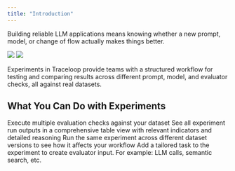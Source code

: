 ```yaml
---
title: "Introduction"
---
```


Building reliable LLM applications means knowing whether a new prompt, model, or change of flow actually makes things better.

<Frame>
  <img
    className="block dark:hidden"
    src="/img/experiment/exp-list-light.png"
  />
  <img className="hidden dark:block" src="/img/experiment/exp-list-dark.png" />
</Frame>

Experiments in Traceloop provide teams with a structured workflow for testing and comparing results across different prompt, model, and evaluator checks, all against real datasets.
## What You Can Do with Experiments

<CardGroup cols={2}>
 <Card title="Run Multiple Evaluators" icon="list-check">
    Execute multiple evaluation checks against your dataset
  </Card>
   <Card title="View Complete Results" icon="table">
    See all experiment run outputs in a comprehensive table view with relevant indicators and detailed reasoning
  </Card>
  <Card title="Compare Experiment Runs Results" icon="code-compare">
    Run the same experiment across different dataset versions to see how it affects your workflow
  </Card>
  <Card title="Custom Task Pipelines" icon="code">
    Add a tailored task to the experiment to create evaluator input. For example: LLM calls, semantic search, etc. 
  </Card>
</CardGroup>

